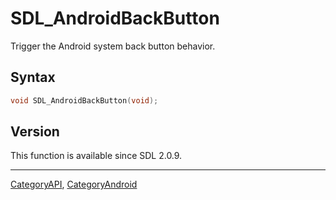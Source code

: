 = SDL_AndroidBackButton =

Trigger the Android system back button behavior.

== Syntax ==

<syntaxhighlight lang='c'>
void SDL_AndroidBackButton(void);
</syntaxhighlight>

== Version ==

This function is available since SDL 2.0.9.

----
[[CategoryAPI]], [[CategoryAndroid]]


